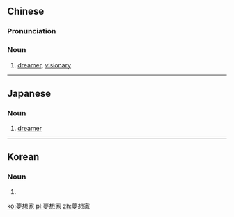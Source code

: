{{also|梦想家}}
==Chinese==
{{zh-forms|s=梦想家|type=21}}

===Pronunciation===
{{zh-pron
|m=mèngxiǎngjiā
|c=mung6 soeng2 gaa1
|cat=n
}}

===Noun===
{{zh-noun}}

# [[dreamer]], [[visionary]] {{gloss|someone whose beliefs are far from realistic}}

----

==Japanese==
{{ja-kanjitab|む|そう|か|yomi=on}}

===Noun===
{{ja-noun|むそうか}}

# [[dreamer]] {{gloss|someone whose beliefs are far from realistic}}

----

==Korean==
{{ko-hanjatab}}

===Noun===
{{ko-noun|hj|hangeul=몽상가}}

# {{hanja form of|몽상가|[[dreamer]], [[visionary]] {{gloss|someone whose beliefs are far from realistic}}}}

[[ko:夢想家]]
[[pl:夢想家]]
[[zh:夢想家]]